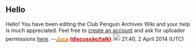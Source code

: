 ==Hello==
Hello! You have been editing the Club Penguin Archives Wiki and your help is much appreciated. Feel free to [http://archives.clubpenguinwiki.info/w/index.php?title=Special:UserLogin&returnto=Main+Page&type=signup create an account] and ask for uploader permissions [[Club_Penguin_Archives:Request_permissions|here]]. --[[User:JucaSLP|<span style="color:#ff7c00;"><b>Juca</b></span>]] [[User talk:JucaSLP|<span style="color:#c00000;"><b>(discussão/talk)</b></span>]] [[File:Penguinguitar.png|link=Special:Contributions/JucaSLP|20px]] 21:40, 2 April 2014 (UTC)
